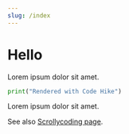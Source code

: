 ```yaml
---
slug: /index
---
```


# Hello

Lorem ipsum dolor sit amet.

```python hello.py mark=1[22:30]
print("Rendered with Code Hike")
```

Lorem ipsum dolor sit amet.

See also [Scrollycoding page](/scrollycoding).
